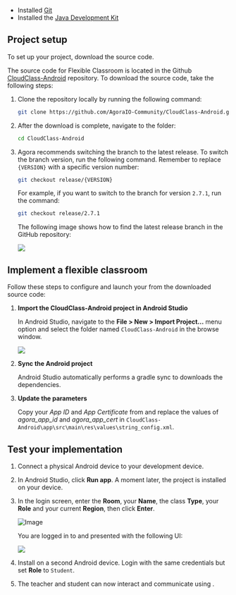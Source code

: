 <PlatformWrapper platform="android">

* Installed [Git](https://git-scm.com/downloads)
* Installed the [Java Development Kit](https://www.oracle.com/java/technologies/javase-downloads.html)

## Project setup

To set up your <Vg k="FC" /> project, download the source code.

The source code for Flexible Classroom is located in the Github [CloudClass-Android](https://github.com/AgoraIO-Community/CloudClass-Android) repository. To download the source code, take the following steps:

1. Clone the repository locally by running the following command:

   ```bash
   git clone https://github.com/AgoraIO-Community/CloudClass-Android.git
   ```

1. After the download is complete, navigate to the folder:

   ```bash
   cd CloudClass-Android
   ```

1. Agora recommends switching the branch to the latest release. To switch the branch version, run the following command. Remember to replace `{VERSION}` with a specific version number:

   ```bash
   git checkout release/{VERSION}
   ```

   For example, if you want to switch to the branch for version `2.7.1`, run the command:

   ```bash
   git checkout release/2.7.1
   ```

   The following image shows how to find the latest release branch in the GitHub repository:

   ![](https://web-cdn.agora.io/docs-files/1658914705722)


## Implement a flexible classroom

Follow these steps to configure and launch your <Vg k="FC" /> from the downloaded source code:

1. **Import the CloudClass-Android project in Android Studio**

   In Android Studio, navigate to the **File > New > Import Project...** menu option and select the folder named `CloudClass-Android` in the browse window.

   ![](https://web-cdn.agora.io/docs-files/1648635239823)

1. **Sync the Android project**

   Android Studio automatically performs a gradle sync to downloads the dependencies.

1. **Update the parameters**

   Copy your *App ID* and *App Certificate* from [<Vg k="CONSOLE" />]((https://console.agora.io/)) and replace the values of *agora_app_id* and *agora_app_cert* in `CloudClass-Android\app\src\main\res\values\string_config.xml`.


## Test your implementation

1. Connect a physical Android device to your development device.

1. In Android Studio, click **Run app**. A moment later, the project is installed on your device.

1. In the login screen, enter the **Room**, your **Name**, the class **Type**, your **Role** and your current **Region**, then click **Enter**.

    ![Image](/images/flexible-classroom/login-screen.png)

   You are logged in to <Vg k="FC" /> and presented with the following UI:

   ![](https://web-cdn.agora.io/docs-files/1648635720196)

1. Install <Vg k="FC" /> on a second Android device. Login with the same credentials but set  **Role** to `Student`.

1. The teacher and student can now interact and communicate using <Vg k="FC" />.


</PlatformWrapper>